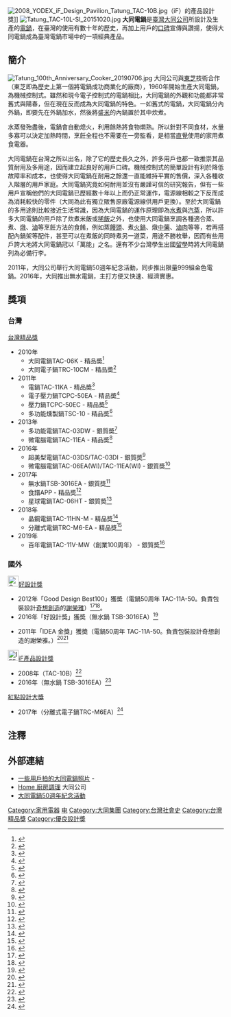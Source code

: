 {{NoteTA
|1=zh-hans:炖; zh-hant:燉;
|2=zh-hans:卤; zh-hant:滷;
}}
[[File:2008_YODEX_iF_Design_Pavilion_Tatung_TAC-10B.jpg|thumb]]（iF）的產品設計獎]]
[[File:Tatung_TAC-10L-SI_20151020.jpg|thumb]]
'''大同電鍋'''是[[臺灣|臺灣]][[大同公司|大同公司]]所設計及生產的[[电饭煲|電鍋]]，在臺灣的使用有數十年的歷史，再加上用戶的[[口碑|口碑]]宣傳與讚揚，使得大同電鍋成為臺灣電鍋市場中的一項經典產品。

== 簡介 ==
[[File:Tatung_100th_Anniversary_Cooker_20190706.jpg|thumb]]
大同公司與[[東芝|東芝]]技術合作（東芝即為歷史上第一個將電鍋成功商業化的廠商），1960年開始生產大同電鍋，為機械控制式。雖然和現今電子控制式的電鍋相比，大同電鍋的外觀和功能都非常舊式與陽春，但在現在反而成為大同電鍋的特色。一如舊式的電鍋，大同電鍋分內外鍋，即要先在外鍋加水，然後將盛[[大米|米]]的內鍋置於其中炊煮。

水蒸發殆盡後，電鍋會自動熄火，利用餘熱將食物燜熟。所以針對不同食材，水量多寡可以決定加熱時間，烹飪全程也不需要在一旁監看，是相當[[直覺|直覺]]使用的家用煮食電器。

大同電鍋在台灣之所以出名，除了它的歷史長久之外，許多用戶也都一致推崇其品質耐用及多用途，因而建立起良好的用戶口碑。機械控制式的簡單設計有利於降低故障率和成本，也使得大同電鍋在耐用之餘還一直能維持平實的售價，深入各種收入階層的用戶家庭。大同電鍋究竟如何耐用並沒有嚴謹可信的研究報告，但有一些用戶宣稱他們的大同電鍋已歷經數十年以上而仍正常運作，電源線相較之下反而成為消耗較快的零件（大同為此有獨立販售原廠電源線供用戶更換）。至於大同電鍋的多用途則比較接近生活常識，因為大同電鍋的運作原理即為[[水|水]][[煮|煮]]與[[蒸汽|汽]][[蒸|蒸]]，所以許多大同電鍋的用戶除了炊煮米飯或[[粥|稀飯]]之外，也使用大同電鍋烹調各種適合蒸、煮、[[燉|燉]]、[[滷|滷]]等烹飪方法的食餚，例如蒸[[饅頭|饅頭]]、煮[[火鍋|火鍋]]、燉[[中藥|中藥]]、[[滷肉|滷肉]]等等，若再搭配內鍋架等配件，甚至可以在煮飯的同時煮另一道菜，用途不勝枚舉，因而有些用戶誇大地將大同電鍋冠以「萬能」之名。還有不少台灣學生出國[[留學|留學]]時將大同電鍋列為必備行李。

2011年，大同公司舉行大同電鍋50週年紀念活動，同步推出限量999組金色電鍋。2016年，大同推出無水電鍋，主打方便又快速、經濟實惠。

== 獎項 ==
=== 台灣 ===
;<!-- 注释出：[[File:Taiwan_Excellence.svg|25px]] -->[[台灣精品獎|台灣精品獎]]
*2010年
**大同電鍋TAC-06K - 精品奬<ref>{{Cite web|url=https://www.taiwanexcellence.org/tw/award/product/7755 |title=大同電鍋 |publisher=[[中華民國對外貿易發展協會|中華民國對外貿易發展協會]] |accessdate=2019-11-17}}</ref>
**大同電子鍋TRC-10CM - 精品奬<ref>{{Cite web|url=https://www.taiwanexcellence.org/tw/award/product/7771 |title=大同電子鍋 |publisher=中華民國對外貿易發展協會 |accessdate=2019-11-17}}</ref>
*2011年
**電鍋TAC-11KA - 精品奬<ref>{{Cite web|url=https://www.taiwanexcellence.org/tw/award/product/4685 |title=電鍋 |publisher=中華民國對外貿易發展協會 |accessdate=2019-11-17}}</ref>
**電子壓力鍋TCPC-50EA - 精品奬<ref>{{Cite web|url=https://www.taiwanexcellence.org/tw/award/product/4701 |title=電子壓力鍋 |publisher=中華民國對外貿易發展協會 |accessdate=2019-11-17}}</ref>
**壓力鍋TCPC-50EC - 精品奬<ref>{{Cite web|url=https://www.taiwanexcellence.org/tw/award/product/4703 |title=壓力鍋 |publisher=中華民國對外貿易發展協會 |accessdate=2019-11-17}}</ref>
**多功能燻製鍋TSC-10 - 精品奬<ref>{{Cite web|url=https://www.taiwanexcellence.org/tw/award/product/4705 |title=多功能燜燒電鍋 |publisher=中華民國對外貿易發展協會 |accessdate=2019-11-17}}</ref>
*2013年
**多功能電鍋TAC-03DW - 銀質奬<ref>{{Cite web|url=https://www.taiwanexcellence.org/tw/award/product/15873 |title=多功能電鍋 |publisher=中華民國對外貿易發展協會 |accessdate=2019-11-17}}</ref>
**微電腦電鍋TAC-11EA - 精品奬<ref>{{Cite web|url=https://www.taiwanexcellence.org/tw/award/product/15871 |title=微電腦電鍋 |publisher=中華民國對外貿易發展協會 |accessdate=2019-11-17}}</ref>
*2016年
**超美型電鍋TAC-03DS/TAC-03DI - 銀質奬<ref>{{Cite web|url=https://www.taiwanexcellence.org/tw/award/product/14839 |title=超美型電鍋 |publisher=中華民國對外貿易發展協會 |accessdate=2019-11-17}}</ref>
**微電腦電鍋TAC-06EA(WI)/TAC-11EA(WI) - 銀質奬<ref>{{Cite web|url=https://www.taiwanexcellence.org/tw/award/product/17591 |title=微電腦電鍋 |publisher=中華民國對外貿易發展協會 |accessdate=2019-11-17}}</ref>
*2017年
**無水鍋TSB-3016EA - 銀質奬<ref>{{Cite web|url=https://www.taiwanexcellence.org/tw/award/product/8599 |title=複合料理無水鍋 |publisher=中華民國對外貿易發展協會 |accessdate=2019-11-17}}</ref>
**食譜APP - 精品奬<ref>{{Cite web|url=https://www.taiwanexcellence.org/tw/award/product/17741 |title=大同電鍋食譜APP |publisher=中華民國對外貿易發展協會 |accessdate=2019-11-17}}</ref>
**星球電鍋TAC-06HT - 銀質奬<ref>{{Cite web|url=https://www.taiwanexcellence.org/tw/award/product/8795 |title=星球電鍋 |publisher=中華民國對外貿易發展協會 |accessdate=2019-11-17}}</ref>
*2018年
**晶鋼電鍋TAC-11HN-M - 精品奬<ref>{{Cite web|url=https://www.taiwanexcellence.org/tw/award/product/38778 |title=晶鋼電鍋 |publisher=中華民國對外貿易發展協會 |accessdate=2019-11-17}}</ref>
**分離式電鍋TRC-M6-EA - 精品奬<ref>{{Cite web|url=https://www.taiwanexcellence.org/tw/award/product/38636 |title=分離式電子鍋 |publisher=中華民國對外貿易發展協會 |accessdate=2019-11-17}}</ref>
*2019年
**百年電鍋TAC-11V-MW（創業100周年） - 銀質奬<ref>{{Cite web |url=https://www.taiwanexcellence.org/tw/award/product/41273 |title=百年電鍋 |publisher=中華民國對外貿易發展協會 |accessdate=2019-11-17 |archive-date=2020-11-28 |archive-url=https://web.archive.org/web/20201128114216/https://www.taiwanexcellence.org/tw/award/product/41273 |dead-url=no }}</ref>
=== 國外 ===
;{{JPN}}[[File:Good_design_award.svg|25px]][[好設計獎|好設計獎]]
*2012年「Good Design Best100」獲奬（電鍋50周年 TAC-11A-50。負責包裝設計[[奇想創造|奇想創造]]的[[謝榮雅|謝榮雅]]）<ref>{{ja icon}}{{Cite web|url=https://jp.taiwantoday.tw/news.php?unit=150&post=70273 |title=日本のグッドデザイン・ベスト100に台湾から4作品 |date=2012-11-23 |publisher=[[今日台灣|今日台灣]] |accessdate=2019-11-17}}</ref><ref>{{ja icon}}{{Cite web |url=https://www.g-mark.org/award/describe/38621 |title=<nowiki>Packaging [Packing for TATUNG Electric Cooker of the 50th Anniversary Limited Version]</nowiki> |publisher=公益財團法人日本デザイン振興會 |accessdate=2019-11-20 |archive-date=2015-05-16 |archive-url=https://web.archive.org/web/20150516091101/http://www.g-mark.org/award/describe/38621 |dead-url=no }}</ref>。
*2016年「好設計獎」獲奬（無水鍋 TSB-3016EA）<ref>{{ja icon}}{{Cite web|url=https://www.g-mark.org/award/describe/43622?token=AudDvzjPh3 |title=<nowiki>Fusion cooker [Easy Cooker]</nowiki> |publisher=公益財團法人日本デザイン振興會 |accessdate=2019-11-20}}</ref>

;{{USA}}{{Link-en|美國傑出工業設計獎|International Design Excellence Awards}}
*2011年「IDEA 金獎」獲奬（電鍋50周年 TAC-11A-50。負責包裝設計奇想創造的謝榮雅。）<ref>{{Cite web |url=https://3c.ltn.com.tw/news/1862 |title=再獲殊榮 電鍋包裝贏得年度美國工業設計大獎「IDEA 金獎」！ |date=2011-07-01 |publisher=自由時報 |accessdate=2019-11-25 |archive-date=2021-05-27 |archive-url=https://web.archive.org/web/20210527080943/https://3c.ltn.com.tw/news/1862 }}</ref><ref>{{en icon}}{{Cite web |url=https://www.idsa.org/awards/idea/packaging-graphics/packing-tatung-electric-cooker-50th-anniversary-limited-version |title=Packing for TATUNG Electric Cooker of the 50th Anniversary Limited Version |date= |publisher=IDSA（Industrial Designers Society of America） |accessdate=2019-11-25 |archive-date=2017-01-27 |archive-url=https://web.archive.org/web/20170127155002/http://www.idsa.org/awards/idea/packaging-graphics/packing-tatung-electric-cooker-50th-anniversary-limited-version |dead-url=no }}</ref>

;{{GER}}[[File:IFForumDesignLogo.svg|25px]][[iF產品設計獎|iF產品設計獎]]
*2008年（TAC-10B）<ref>{{en icon}}{{Cite web |url=https://ifworlddesignguide.com/entry/35823-tatung-rice-cooker-tac-10b |title=TATUNG Rice Cooker TAC-10B / Rice cooker |publisher=iF World Design Award |accessdate=2019-11-20 |archive-date=2020-09-21 |archive-url=https://web.archive.org/web/20200921164649/https://ifworlddesignguide.com/entry/35823-tatung-rice-cooker-tac-10b |dead-url=no }}</ref>
*2016年（無水鍋 TSB-3016EA）<ref>{{en icon}}{{Cite web |url=https://ifworlddesignguide.com/entry/174115-easy-cooker |title=Easy-Cooker / Micro cooking device |publisher=iF World Design Award |accessdate=2019-11-20 |archive-date=2020-10-25 |archive-url=https://web.archive.org/web/20201025141718/https://ifworlddesignguide.com/entry/174115-easy-cooker |dead-url=no }}</ref>
;{{Flagicon|GER}} [[紅點設計大獎|紅點設計大獎]]
*2017年（分離式電子鍋TRC-M6EA）<ref>{{Cite web |url=https://www.youtube.com/watch?v=_J8AjxNawfY |title=【大同分離式電子鍋】無水鍋二代 好評熱銷再進化 ♪ |date=2017-08-08 |publisher=大同公司/Youtube |accessdate=2019-11-25 |archive-date=2022-01-19 |archive-url=https://web.archive.org/web/20220119161704/https://www.youtube.com/watch?v=_J8AjxNawfY }}</ref>

== 注釋 ==
{{reflist}}

== 外部連結 ==
* [http://www.flickr.com/groups/855366@N22/pool/ 一些用戶拍的大同電鍋照片] {{Wayback|url=http://www.flickr.com/groups/855366@N22/pool/ |date=20170119184930 }} - '''{{fontcolor|#0063DC|flick}}{{fontcolor|#FF0084|r}}'''
* [http://www.tatung.com.tw/products/index/39 Home 廚房調理] {{Wayback|url=http://www.tatung.com.tw/products/index/39 |date=20200929135525 }} 大同公司
* [http://zh-tw.facebook.com/ricecooker50 大同電鍋50週年紀念活動] {{Wayback|url=http://zh-tw.facebook.com/ricecooker50 |date=20190507062804 }}

[[Category:家用電器|Category:家用電器]]
[[Category:炊具|电]]
[[Category:大同集團|Category:大同集團]]
[[Category:台灣社會史|Category:台灣社會史]]
[[Category:台灣精品獎|Category:台灣精品獎]]
[[Category:優良設計獎|Category:優良設計獎]]